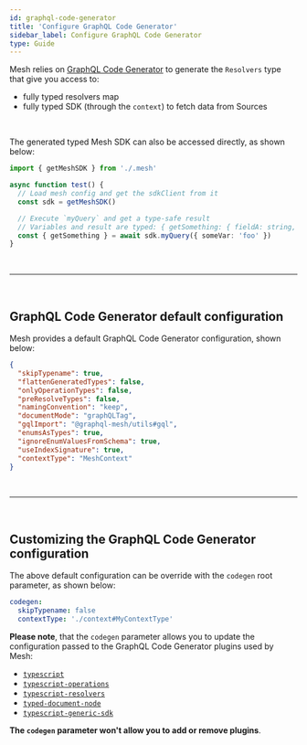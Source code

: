 ```yaml
---
id: graphql-code-generator
title: 'Configure GraphQL Code Generator'
sidebar_label: Configure GraphQL Code Generator
type: Guide
---
```


Mesh relies on [GraphQL Code Generator](https://www.graphql-code-generator.com/) to generate the `Resolvers` type that give you access to:

- fully typed resolvers map
- fully typed SDK (through the `context`) to fetch data from Sources

<br />

The generated typed Mesh SDK can also be accessed directly, as shown below:

```ts
import { getMeshSDK } from './.mesh'

async function test() {
  // Load mesh config and get the sdkClient from it
  const sdk = getMeshSDK()

  // Execute `myQuery` and get a type-safe result
  // Variables and result are typed: { getSomething: { fieldA: string, fieldB: number }, errors?: GraphQLError[] }
  const { getSomething } = await sdk.myQuery({ someVar: 'foo' })
}
```

<p>&nbsp;</p>

---

<p>&nbsp;</p>

## GraphQL Code Generator default configuration

Mesh provides a default GraphQL Code Generator configuration, shown below:

```json
{
  "skipTypename": true,
  "flattenGeneratedTypes": false,
  "onlyOperationTypes": false,
  "preResolveTypes": false,
  "namingConvention": "keep",
  "documentMode": "graphQLTag",
  "gqlImport": "@graphql-mesh/utils#gql",
  "enumsAsTypes": true,
  "ignoreEnumValuesFromSchema": true,
  "useIndexSignature": true,
  "contextType": "MeshContext"
}
```

<p>&nbsp;</p>

---

<p>&nbsp;</p>

## Customizing the GraphQL Code Generator configuration

The above default configuration can be override with the `codegen` root parameter, as shown below:

```yaml
codegen:
  skipTypename: false
  contextType: './context#MyContextType'
```

**Please note**, that the `codegen` parameter allows you to update the configuration passed to the GraphQL Code Generator plugins used by Mesh:

- [`typescript`](https://www.graphql-code-generator.com/plugins/typescript)
- [`typescript-operations`](https://www.graphql-code-generator.com/plugins/typescript-operations)
- [`typescript-resolvers`](https://www.graphql-code-generator.com/plugins/typescript-resolvers)
- [`typed-document-node`](https://www.graphql-code-generator.com/plugins/typed-document-node)
- [`typescript-generic-sdk`](https://www.graphql-code-generator.com/plugins/typescript-generic-sdk)

**The `codegen` parameter won't allow you to add or remove plugins**.

